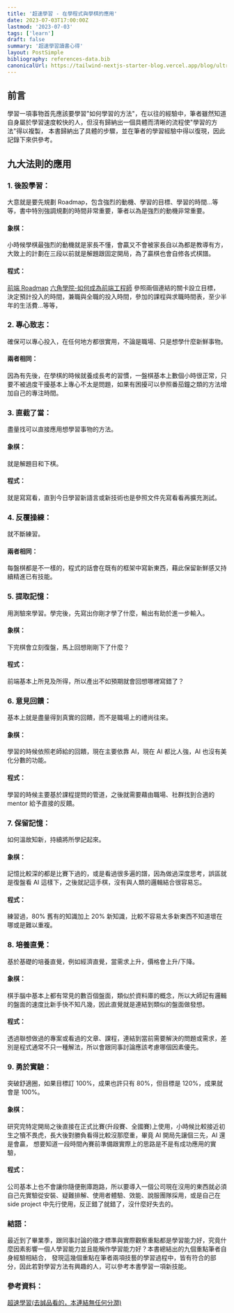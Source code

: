 ```yaml
---
title: '超速學習 - 在學程式與學棋的應用'
date: 2023-07-03T17:00:00Z
lastmod: '2023-07-03'
tags: ['learn']
draft: false
summary: '超速學習讀書心得'
layout: PostSimple
bibliography: references-data.bib
canonicalUrl: https://tailwind-nextjs-starter-blog.vercel.app/blog/ultra-learning/
---
```


## 前言

學習一項事物首先應該要學習"如何學習的方法"，在以往的經驗中，筆者雖然知道自身屬於學習速度較快的人，但沒有歸納出一個具體而清晰的流程使"學習的方法"得以複製，
本書歸納出了具體的步驟，並在筆者的學習經驗中得以復現，因此記錄下來供參考。

## 九大法則的應用

### 1. 後設學習：

大意就是要先規劃 Roadmap，包含強烈的動機、學習的目標、學習的時間...等等，書中特別強調規劃的時間非常重要，筆者以為是強烈的動機非常重要。

#### 象棋：

小時候學棋最強烈的動機就是家長不懂，會贏又不會被家長自以為都是教導有方，大致上的計劃在三段以前就是解題跟固定開局，為了贏棋也會自修各式棋譜。

#### 程式：

[前端 Roadmap](https://roadmap.sh/frontend) [六角學院-如何成為前端工程師](https://www.hexschool.com/qa/how-to.html) 參照兩個連結的關卡設立目標，
決定預計投入的時間，兼職與全職的投入時間，參加的課程與求職時間表，至少半年的生活費...等等，

### 2. 專心致志：

確保可以專心投入，在任何地方都很實用，不論是職場、只是想學什麼新鮮事物。

#### 兩者相同：

因為有先後，在學棋的時候就養成長考的習慣，一盤棋基本上數個小時很正常，只要不被過度干擾基本上專心不太是問題，如果有困擾可以參照番茄鐘之類的方法增加自己的專注時間。

### 3. 直截了當：

盡量找可以直接應用想學習事物的方法。

#### 象棋：

就是解題目和下棋。

#### 程式：

就是寫寫看，直到今日學習新語言或新技術也是參照文件先寫看看再擴充測試。

### 4. 反覆操練：

就不斷練習。

#### 兩者相同：

每盤棋都是不一樣的，程式的話會在既有的框架中寫新東西，藉此保留新鮮感又持續精進已有技能。

### 5. 提取記憶：

用測驗來學習。學完後，先寫出你剛才學了什麼，輸出有助於進一步輸入。

#### 象棋：

下完棋會立刻復盤，馬上回想剛剛下了什麼？

#### 程式：

前端基本上所見及所得，所以產出不如預期就會回想哪裡寫錯了？

### 6. 意見回饋：

基本上就是盡量得到真實的回饋，而不是職場上的禮尚往來。

#### 象棋：

學習的時候依照老師給的回饋，現在主要依靠 AI，現在 AI 都比人強，AI 也沒有美化分數的功能。

#### 程式：

學習的時候主要基於課程提問的管道，之後就需要藉由職場、社群找到合適的 mentor 給予直接的反饋。

### 7. 保留記憶：

如何溫故知新，持續將所學記起來。

#### 象棋：

記憶比較深的都是比賽下過的，或是看過很多遍的譜，因為做過深度思考，誤區就是復盤看 AI 這樣下，之後就記這手棋，沒有與人類的邏輯結合很容易忘。

#### 程式：

練習過，80% 舊有的知識加上 20% 新知識，比較不容易太多新東西不知道壞在哪或是難以重複。

### 8. 培養直覺：

基於基礎的培養直覺，例如經濟直覺，當需求上升，價格會上升/下降。

#### 象棋：

棋手腦中基本上都有常見的數百個盤面，類似於資料庫的概念，所以大師記有邏輯的盤面的速度比新手快不知凡幾，因此直覺就是連結到類似的盤面做發想。

#### 程式：

透過聯想做過的專案或看過的文章、課程，連結到當前需要解決的問題或需求，差別是程式通常不只一種解法，所以會跟同事討論應該考慮哪個因素優先。

### 9. 勇於實驗：

突破舒適圈，如果目標訂 100%，成果也許只有 80%，但目標是 120%，成果就會是 100%。

#### 象棋：

研究完特定開局之後直接在正式比賽(升段賽、全國賽)上使用，小時候比較接近初生之犢不畏虎，長大後對勝負看得比較沒那麼重，畢竟 AI 開局先讓個三先，AI 還是會贏，
想要知道一段時間內賽前準備跟實際上的思路是不是有成功應用的實驗，

#### 程式：

公司基本上也不會讓你隨便刪庫跑路，所以要導入一個公司現在沒用的東西就必須自己先實驗從安裝、疑難排解、使用者體驗、效能、說服團隊採用，或是自己在 side project
中先行使用，反正錯了就錯了，沒什麼好失去的。

### 結語：

最近到了畢業季，跟同事討論的徵才標準與實際觀察重點都是學習能力好，究竟什麼因素影響一個人學習能力並且能稱作學習能力好？本書總結出的九個重點筆者自身經驗相結合，
發現這幾個重點在筆者兩項技藝的學習過程中，皆有符合的部分，因此若對學習方法有興趣的人，可以參考本書學習一項新技能。

### 參考資料：

[超速學習(去誠品看的，本連結無任何分潤)](https://www.books.com.tw/products/0010855836)
